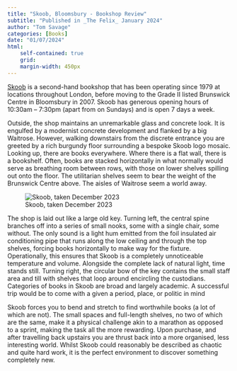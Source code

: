 ```yaml
---
title: "Skoob, Bloomsbury - Bookshop Review"
subtitle: "Published in _The Felix_ January 2024"
author: "Tom Savage"
categories: [Books]
date: "01/07/2024"
html: 
    self-contained: true
    grid: 
    margin-width: 450px
---
```


[Skoob](https://skoob.com) is a second-hand bookshop that has been operating since 1979 at locations throughout London, before moving to the Grade II listed Brunswick Centre in Bloomsbury in 2007. Skoob has generous opening hours of 10:30am – 7:30pm (apart from on Sundays) and is open 7 days a week.  

Outside, the shop maintains an unremarkable glass and concrete look. It is engulfed by a modernist concrete development and flanked by a big Waitrose. However, walking downstairs from the discrete entrance you are greeted by a rich burgundy floor surrounding a bespoke Skoob logo mosaic. Looking up, there are books everywhere. Where there is a flat wall, there is a bookshelf. Often, books are stacked horizontally in what normally would serve as breathing room between rows, with those on lower shelves spilling out onto the floor. The utilitarian shelves seem to bear the weight of the Brunswick Centre above. The aisles of Waitrose seem a world away.  

::: column-margin
![Skoob, taken December 2023](skoob.webp)
:::

The shop is laid out like a large old key. Turning left, the central spine branches off into a series of small nooks, some with a single chair, some without. The only sound is a light hum emitted from the foil insulated air conditioning pipe that runs along the low ceiling and through the top shelves, forcing books horizontally to make way for the fixture. Operationally, this ensures that Skoob is a completely unnoticeable temperature and volume. Alongside the complete lack of natural light, time stands still. Turning right, the circular bow of the key contains the small staff area and till with shelves that loop around encircling the custodians. Categories of books in Skoob are broad and largely academic. A successful trip would be to come with a given a period, place, or politic in mind


Skoob forces you to bend and stretch to find worthwhile books (a lot of which are not). The small spaces and full-length shelves, no two of which are the same, make it a physical challenge akin to a marathon as opposed to a sprint, making the task all the more rewarding. Upon purchase, and after travelling back upstairs you are thrust back into a more organised, less interesting world. Whilst Skoob could reasonably be described as chaotic and quite hard work, it is the perfect environment to discover something completely new. 